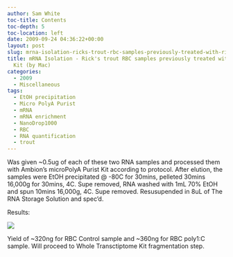 ```yaml
---
author: Sam White
toc-title: Contents
toc-depth: 5
toc-location: left
date: 2009-09-24 04:36:22+00:00
layout: post
slug: mrna-isolation-ricks-trout-rbc-samples-previously-treated-with-ribominus-kit-by-mac
title: mRNA Isolation - Rick's trout RBC samples previously treated with Ribominus
  Kit (by Mac)
categories:
  - 2009
  - Miscellaneous
tags:
  - EtOH precipitation
  - Micro PolyA Purist
  - mRNA
  - mRNA enrichment
  - NanoDrop1000
  - RBC
  - RNA quantification
  - trout
---
```


Was given ~0.5ug of each of these two RNA samples and processed them with Ambion's microPolyA Purist Kit according to protocol. After elution, the samples were EtOH precipitated @ -80C for 30mins, pelleted 30mins 16,000g for 30mins, 4C. Supe removed, RNA washed with 1mL 70% EtOH and spun 10mins 16,000g, 4C. Supe removed. Resusupended in 8uL of The RNA Storage Solution and spec'd.

Results:

![](https://eagle.fish.washington.edu/Arabidopsis/RNA%20Spec%20Readings/20090923%20trout%20ribo-%20polyA%20RNA%20SJW.jpg)

Yield of ~320ng for RBC Control sample and ~360ng for RBC poly1:C sample. Will proceed to Whole Transctiptome Kit fragmentation step.
